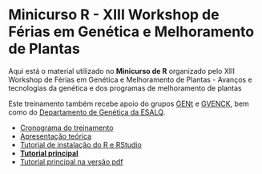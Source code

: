 # Minicurso R - XIII Workshop de Férias em Genética e Melhoramento de Plantas

Aqui está o material utilizado no **Minicurso de R** organizado pelo  XIII Workshop de Férias em Genética e Melhoramento de Plantas - Avanços e tecnologias da genética e dos programas de melhoramento de plantas

Este treinamento também recebe apoio do grupos [GENt](https://gent-esalq.github.io/) e [GVENCK](https://gvenck.github.io/1home.html), bem como do [Departamento de Genética da ESALQ](http://www.genetica.esalq.usp.br/).

* [Cronograma do treinamento](https://fealq.org.br/informacoes-do-evento/?id=849)
* [Apresentação teórica](teorica/teorica.html)
* [Tutorial de instalação do R e RStudio](Tutorial_instalacao.html)
* [**Tutorial principal**](cursoR.html)
* [Tutorial principal na versão pdf](cursoR_pdf.pdf)
